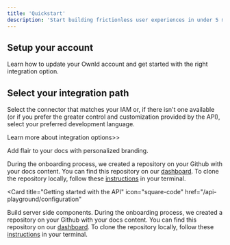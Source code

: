 ```yaml
---
title: 'Quickstart'
description: 'Start building frictionless user experiences in under 5 minutes'
---
```


## Setup your account

Learn how to update your OwnId account and get started with the right integration option.

## Select your integration path

Select the connector that matches your IAM or, if there isn't one available (or if you prefer the greater control and customization provided by the API), select your preferred development language. 

Learn more about integration options>>
<CardGroup>

<Card title="Getting started with a Connector" icon="leaf" href="/settings/global">
  Add flair to your docs with personalized branding.


  <Accordion icon="plug" title="Select a connector
  ">
    During the onboarding process, we created a repository on your Github with
    your docs content. You can find this repository on our
    [dashboard](https://dashboard.mintlify.com). To clone the repository
    locally, follow these
    [instructions](https://docs.github.com/en/repositories/creating-and-managing-repositories/cloning-a-repository)
    in your terminal.
  </Accordion>

</Card>

<Card
  title="Getting started with the API"
  icon="square-code"
  href="/api-playground/configuration"
>
Build server side components.
 <Accordion icon="language" title="Select a Language
  ">
    During the onboarding process, we created a repository on your Github with
    your docs content. You can find this repository on our
    [dashboard](https://dashboard.mintlify.com). To clone the repository
    locally, follow these
    [instructions](https://docs.github.com/en/repositories/creating-and-managing-repositories/cloning-a-repository)
    in your terminal.
  </Accordion>
</Card>
</CardGroup>


